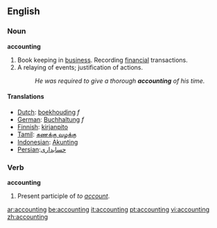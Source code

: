 ==English==

===Noun===
'''accounting'''
# Book keeping in [[business]].  Recording [[financial]] transactions.
# A relaying of events; justification of actions.
#:''He was required to give a thorough '''accounting''' of his time.''

====Translations====
*[[Dutch]]: [[boekhouding]] ''f''
*[[German]]: [[Buchhaltung]] ''f''
*[[Finnish]]: [[kirjanpito]]
*[[Tamil]]: [[கணக்கு வழக்கு]]
*[[Indonesian]]: [[Akunting]]
*[[Persian]]:[[حسابداری]]

===Verb===
'''accounting'''
# Present participle of ''to [[account]]''.

[[ar:accounting]]
[[be:accounting]]
[[it:accounting]]
[[pt:accounting]]
[[vi:accounting]]
[[zh:accounting]]